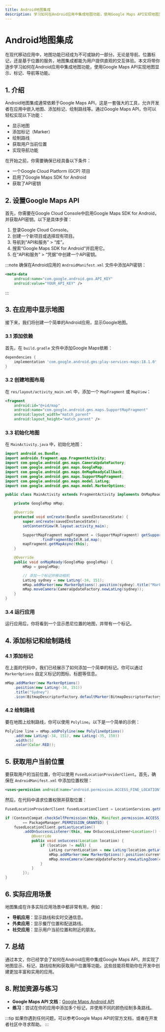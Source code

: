 ```yaml
---
title: Android地图集成
description: 学习如何在Android应用中集成地图功能，使用Google Maps API实现地图显示、标记、导航等功能。
---
```


# Android地图集成

在现代移动应用中，地图功能已经成为不可或缺的一部分。无论是导航、位置标记，还是基于位置的服务，地图集成都能为用户提供直观的交互体验。本文将带你逐步学习如何在Android应用中集成地图功能，使用Google Maps API实现地图显示、标记、导航等功能。

## 1. 介绍

Android地图集成通常依赖于Google Maps API，这是一套强大的工具，允许开发者在应用中嵌入地图、添加标记、绘制路线等。通过Google Maps API，你可以轻松实现以下功能：

- 显示地图
- 添加标记（Marker）
- 绘制路线
- 获取用户当前位置
- 实现导航功能

在开始之前，你需要确保已经具备以下条件：

- 一个Google Cloud Platform (GCP) 项目
- 启用了Google Maps SDK for Android
- 获取了API密钥

## 2. 设置Google Maps API

首先，你需要在Google Cloud Console中启用Google Maps SDK for Android，并获取API密钥。以下是具体步骤：

1. 登录Google Cloud Console。
2. 创建一个新项目或选择现有项目。
3. 导航到“API和服务” > “库”。
4. 搜索“Google Maps SDK for Android”并启用它。
5. 在“API和服务” > “凭据”中创建一个API密钥。

:::note
确保在Android应用的 `AndroidManifest.xml` 文件中添加API密钥：

```xml
<meta-data
    android:name="com.google.android.geo.API_KEY"
    android:value="YOUR_API_KEY" />
```
:::

## 3. 在应用中显示地图

接下来，我们将创建一个简单的Android应用，显示Google地图。

### 3.1 添加依赖

首先，在 `build.gradle` 文件中添加Google Maps依赖：

```groovy
dependencies {
    implementation 'com.google.android.gms:play-services-maps:18.1.0'
}
```

### 3.2 创建地图布局

在 `res/layout/activity_main.xml` 中，添加一个 `MapFragment` 或 `MapView`：

```xml
<fragment
    android:id="@+id/map"
    android:name="com.google.android.gms.maps.SupportMapFragment"
    android:layout_width="match_parent"
    android:layout_height="match_parent" />
```

### 3.3 初始化地图

在 `MainActivity.java` 中，初始化地图：

```java
import android.os.Bundle;
import androidx.fragment.app.FragmentActivity;
import com.google.android.gms.maps.CameraUpdateFactory;
import com.google.android.gms.maps.GoogleMap;
import com.google.android.gms.maps.OnMapReadyCallback;
import com.google.android.gms.maps.SupportMapFragment;
import com.google.android.gms.maps.model.LatLng;
import com.google.android.gms.maps.model.MarkerOptions;

public class MainActivity extends FragmentActivity implements OnMapReadyCallback {

    private GoogleMap mMap;

    @Override
    protected void onCreate(Bundle savedInstanceState) {
        super.onCreate(savedInstanceState);
        setContentView(R.layout.activity_main);

        SupportMapFragment mapFragment = (SupportMapFragment) getSupportFragmentManager()
                .findFragmentById(R.id.map);
        mapFragment.getMapAsync(this);
    }

    @Override
    public void onMapReady(GoogleMap googleMap) {
        mMap = googleMap;

        // 添加一个标记并移动相机
        LatLng sydney = new LatLng(-34, 151);
        mMap.addMarker(new MarkerOptions().position(sydney).title("Marker in Sydney"));
        mMap.moveCamera(CameraUpdateFactory.newLatLng(sydney));
    }
}
```

### 3.4 运行应用

运行应用后，你将看到一个显示悉尼位置的地图，并带有一个标记。

## 4. 添加标记和绘制路线

### 4.1 添加标记

在上面的代码中，我们已经展示了如何添加一个简单的标记。你可以通过 `MarkerOptions` 自定义标记的图标、标题等信息。

```java
mMap.addMarker(new MarkerOptions()
    .position(new LatLng(-34, 151))
    .title("Sydney")
    .icon(BitmapDescriptorFactory.defaultMarker(BitmapDescriptorFactory.HUE_BLUE)));
```

### 4.2 绘制路线

要在地图上绘制路线，你可以使用 `Polyline`。以下是一个简单的示例：

```java
Polyline line = mMap.addPolyline(new PolylineOptions()
    .add(new LatLng(-34, 151), new LatLng(-35, 150))
    .width(5)
    .color(Color.RED));
```

## 5. 获取用户当前位置

要获取用户的当前位置，你可以使用 `FusedLocationProviderClient`。首先，确保在 `AndroidManifest.xml` 中添加位置权限：

```xml
<uses-permission android:name="android.permission.ACCESS_FINE_LOCATION" />
```

然后，在代码中请求位置权限并获取位置：

```java
FusedLocationProviderClient fusedLocationClient = LocationServices.getFusedLocationProviderClient(this);

if (ContextCompat.checkSelfPermission(this, Manifest.permission.ACCESS_FINE_LOCATION)
        == PackageManager.PERMISSION_GRANTED) {
    fusedLocationClient.getLastLocation()
        .addOnSuccessListener(this, new OnSuccessListener<Location>() {
            @Override
            public void onSuccess(Location location) {
                if (location != null) {
                    LatLng currentLocation = new LatLng(location.getLatitude(), location.getLongitude());
                    mMap.addMarker(new MarkerOptions().position(currentLocation).title("You are here"));
                    mMap.moveCamera(CameraUpdateFactory.newLatLngZoom(currentLocation, 15));
                }
            }
        });
}
```

## 6. 实际应用场景

地图集成在许多实际应用场景中都非常有用，例如：

- **导航应用**：显示路线和实时交通信息。
- **外卖应用**：显示餐厅位置和配送路线。
- **社交应用**：显示用户当前位置和附近的朋友。

## 7. 总结

通过本文，你已经学会了如何在Android应用中集成Google Maps API，并实现了地图显示、标记、路线绘制和获取用户位置等功能。这些技能将帮助你在开发中创建更加丰富和实用的应用。

## 8. 附加资源与练习

- **Google Maps API 文档**：[Google Maps Android API](https://developers.google.com/maps/documentation/android-sdk/intro)
- **练习**：尝试在你的应用中添加多个标记，并使用不同的颜色绘制多条路线。

:::tip
如果你遇到任何问题，可以参考Google Maps API的官方文档，或者在开发者社区中寻求帮助。
:::